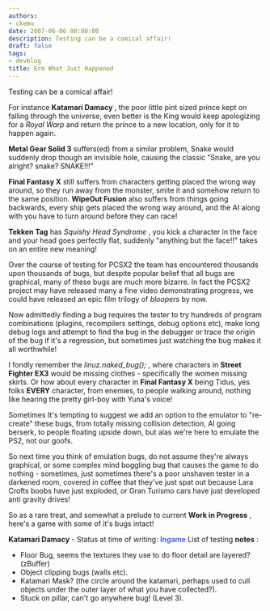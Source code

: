 ```yaml
---
authors:
- ckemu
date: 2007-06-06 00:00:00
description: Testing can be a comical affair!
draft: false
tags:
- devblog
title: Erm What Just Happened
---
```


Testing can be a comical affair!

<!-- truncate -->

For instance **Katamari Damacy** , the poor little pint sized prince
kept on falling through the universe, even better is the King would keep
apologizing for a *Royal Warp* and return the prince to a new location,
only for it to happen again.

**Metal Gear Solid 3** suffers(ed) from a similar problem, Snake would
suddenly drop though an invisible hole, causing the classic "Snake, are
you alright? snake? SNAKE!!!"

**Final Fantasy X** still suffers from characters getting placed the
wrong way around, so they run away from the monster, smite it and
somehow return to the same position. **WipeOut Fusion** also suffers
from things going backwards, every ship gets placed the wrong way
around, and the AI along with you have to turn around before they can
race!

**Tekken Tag** has *Squishy Head Syndrome* , you kick a character in the
face and your head goes perfectly flat, suddenly "anything but the
face!!" takes on an entire new meaning!

Over the course of testing for PCSX2 the team has encountered thousands
upon thousands of bugs, but despite popular belief that all bugs are
graphical, many of these bugs are much more bizarre. In fact the PCSX2
project may have released many a fine video demonstrating progress, we
could have released an epic film trilogy of *bloopers* by now.

Now admittedly finding a bug requires the tester to try hundreds of
program combinations (plugins, recompilers settings, debug options etc),
make long debug logs and attempt to find the bug in the debugger or
trace the origin of the bug if it's a regression, but sometimes just
watching the bug makes it all worthwhile!

I fondly remember the *linuz.naked\_bug();* , where characters in
**Street Fighter EX3** would be missing clothes - specifically the women
missing skirts. Or how about every character in **Final Fantasy X**
being Tidus, yes folks **EVERY** character, from enemies, to people
walking around, nothing like hearing the pretty girl-boy with Yuna's
voice!

Sometimes It's tempting to suggest we add an option to the emulator to
"re-create" these bugs, from totally missing collision detection, AI
going berserk, to people floating upside down, but alas we're here to
emulate the PS2, not our goofs.

So next time you think of emulation bugs, do not assume they're always
graphical, or some complex mind boggling bug that causes the game to do
nothing - sometimes, just sometimes there's a poor unshaven tester in a
darkened room, covered in coffee that they've just spat out because Lara
Crofts boobs have just exploded, or Gran Turismo cars have just
developed anti gravity drives!

So as a rare treat, and somewhat a prelude to current **Work in
Progress** , here's a game with some of it's bugs intact!

**Katamari Damacy** - Status at time of writing: <span
style="color: royalblue;"> **Ingame** </span>
List of testing **notes** :

-   Floor Bug, seems the textures they use to do floor detail are
layered? (zBuffer)
-   Object clipping bugs (walls etc).
-   Katamari Mask? (the circle around the katamari, perhaps used to cull
objects under the outer layer of what you have collected?).
-   Stuck on pillar, can't go anywhere bug! (Level 3).